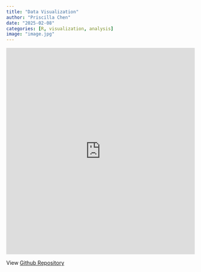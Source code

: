 ```yaml
---
title: "Data Visualization"
author: "Priscilla Chen"
date: "2025-02-08"
categories: [R, visualization, analysis]
image: "image.jpg"
---
```


::: iframe-container
<iframe src="https://cpril.github.io/DATA304/Final_Portfolio.html" width="100%" height="550px" style="border:none;">

</iframe>
:::

View [Github Repository](https://github.com/Cpril/DATA304)
